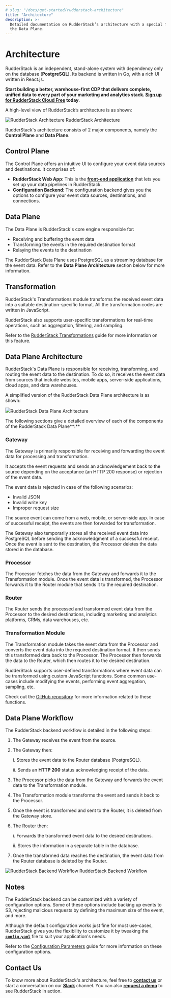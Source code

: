 ```yaml
---
# slug: "/docs/get-started/rudderstack-architecture"
title: "Architecture"
description: >-
  Detailed documentation on RudderStack’s architecture with a special focus on
  the Data Plane.
---
```


# Architecture

RudderStack is an independent, stand-alone system with dependency only on the database \(**PostgreSQL**\). Its backend is written in Go, with a rich UI written in React.js.

<div class="successBlock">

**Start building a better, warehouse-first CDP that delivers complete, unified data to every part of your marketing and analytics stack. <a href="https://app.rudderlabs.com/signup?type=freetrial">Sign up for RudderStack Cloud Free</a> today**.
</div>

A high-level view of RudderStack’s architecture is as shown:

<!-- ![RudderStack Architecture](../.gitbook/assets/rudderstack-architecture.png) -->

<img
  src="../../../images/assets/rudderstack-architecture.png"
  alt="RudderStack Architecture"
/>
<span class="imageTitle">RudderStack Architecture</span>

RudderStack's architecture consists of 2 major components, namely the **Control Plane** and **Data Plane**.

## **Control Plane**

The Control Plane offers an intuitive UI to configure your event data sources and destinations. It comprises of:

- **RudderStack Web App**: This is the [**front-end application**](https://app.rudderlabs.com/signup?type=freetrial) that lets you set up your data pipelines in RudderStack.
- **Configuration Backend**: The configuration backend gives you the options to configure your event data sources, destinations, and connections.

## **Data Plane**

The Data Plane is RudderStack's core engine responsible for:

- Receiving and buffering the event data
- Transforming the events in the required destination format
- Relaying the events to the destination

<div class="infoBlock">

The RudderStack Data Plane uses PostgreSQL as a streaming database for the event data. Refer to the **Data Plane Architecture** section below for more information.

</div>

## **Transformation**

RudderStack's Transformations module transforms the received event data into a suitable destination-specific format. All the transformation codes are written in JavaScript.

RudderStack also supports user-specific transformations for real-time operations, such as aggregation, filtering, and sampling.

<div class="successBlock">

  Refer to the <a href="https://rudderstack.com/docs/transformations/">RudderStack Transformations</a> guide for more information on this feature.
</div>

## **Data Plane Architecture**

RudderStack's Data Plane is responsible for receiving, transforming, and routing the event data to the destination. To do so, it receives the event data from sources that include websites, mobile apps, server-side applications, cloud apps, and data warehouses.

A simplified version of the RudderStack Data Plane architecture is as shown:

<img src="../../../images/assets/rudderbackend-change4.png"/><span class="imageTitle">RudderStack Data Plane Architecture</span>

The following sections give a detailed overview of each of the components of the RudderStack Data Plane**:**

### **Gateway**

The Gateway is primarily responsible for receiving and forwarding the event data for processing and transformation.

It accepts the event requests and sends an acknowledgement back to the source depending on the acceptance \(an HTTP 200 response\) or rejection of the event data.

The event data is rejected in case of the following scenarios:

- Invalid JSON
- Invalid write key
- Improper request size

The source event can come from a web, mobile, or server-side app. In case of successful receipt, the events are then forwarded for transformation.

The Gateway also temporarily stores all the received event data into PostgreSQL before sending the acknowledgment of a successful receipt. Once the event is sent to the destination, the Processor deletes the data stored in the database.

### **Processor**

The Processor fetches the data from the Gateway and forwards it to the Transformation module. Once the event data is transformed, the Processor forwards it to the Router module that sends it to the required destination.

### **Router**

The Router sends the processed and transformed event data from the Processor to the desired destinations, including marketing and analytics platforms, CRMs, data warehouses, etc.

### **Transformation Module**

The Transformation module takes the event data from the Processor and converts the event data into the required destination format. It then sends this transformed data back to the Processor. The Processor then forwards the data to the Router, which then routes it to the desired destination.

<div class="successBlock">

RudderStack supports user-defined transformations where event data can be transformed using custom JavaScript functions. Some common use-cases include modifying the events, performing event aggregation, sampling, etc.

Check out the <a href="https://github.com/rudderlabs/sample-user-transformers">GitHub repository</a> for more information related to these functions.

</div>

## **Data Plane Workflow**

The RudderStack backend workflow is detailed in the following steps:

1. The Gateway receives the event from the source.
2. The Gateway then:

   i. Stores the event data to the Router database \(PostgreSQL\).

   ii. Sends an **HTTP 200** status acknowledging receipt of the data.

3. The Processor picks the data from the Gateway and forwards the event data to the Transformation module.
4. The Transformation module transforms the event and sends it back to the Processor.
5. Once the event is transformed and sent to the Router, it is deleted from the Gateway store.
6. The Router then:

   i. Forwards the transformed event data to the desired destinations.

   ii. Stores the information in a separate table in the database.

7. Once the transformed data reaches the destination, the event data from the Router database is deleted by the Router.

<!-- ![RudderStack Backend Workflow](../.gitbook/assets/screen-shot-2021-06-07-at-1.25.57-pm.png) -->

<img
  src="../../../images/assets/screen-shot-2021-06-07-at-1.25.57-pm.png"
  alt="RudderStack Backend Workflow"
/>
<span class="imageTitle">RudderStack Backend Workflow</span>

## **Notes**

The RudderStack backend can be customized with a variety of configuration options. Some of these options include backing up events to S3, rejecting malicious requests by defining the maximum size of the event, and more.

Although the default configuration works just fine for most use-cases, RudderStack gives you the flexibility to customize it by tweaking the [**`config.yaml`**](https://github.com/rudderlabs/rudder-server/blob/master/config/config.yaml) file to suit your application's needs.

<div class="infoBlock">

Refer to the <a href="https://rudderstack.com/docs/user-guides/administrators-guide/config-parameters">Configuration Parameters</a> guide for more information on these configuration options.

</div>

## Contact Us

To know more about RudderStack's architecture, feel free to [**contact us**](mailto:%20docs@rudderstack.com) or start a conversation on our [**Slack**](https://rudderstack.com/join-rudderstack-slack-community) channel. You can also [**request a demo**](https://rudderstack.com/request-a-demo/) to see RudderStack in action.
